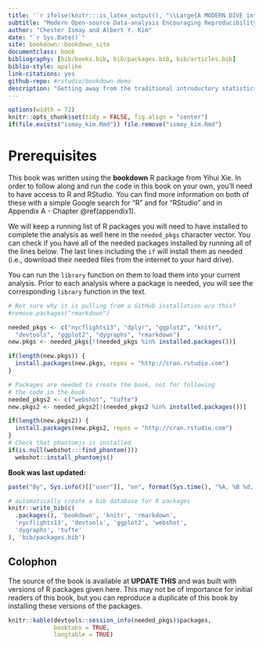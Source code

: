 ```yaml
--- 
title: '`r ifelse(knitr:::is_latex_output(), "\\Large{A MODERN DIVE into Data with R}", "A MODERN DIVE into Data with R")`'
subtitle: "Modern Open-source Data-analysis Encouraging Reproducibility aNd Driven by Intuitive Visualization Efforts" #"Modern Open-source Data-analysis Encouraging Reproducibility and iNtuitive Data-Inspired Visualization Efforts"
author: "Chester Ismay and Albert Y. Kim"
date: "`r Sys.Date()`"
site: bookdown::bookdown_site
documentclass: book
bibliography: [bib/books.bib, bib/packages.bib, bib/articles.bib]
biblio-style: apalike
link-citations: yes
github-repo: #rstudio/bookdown-demo
description: "Getting away from the traditional introductory statistics curriculum, more focused on reproducible research and modern data analysis techniques and tools"
---
```


```r
options(width = 72)
knitr::opts_chunk$set(tidy = FALSE, fig.align = "center")
if(file.exists("ismay_kim.Rmd")) file.remove("ismay_kim.Rmd")
```

# Prerequisites {#prereqs}

This book was written using the **bookdown** R package from Yihui Xie.  In order to follow along and run the code in this book on your own, you'll need to have access to R and RStudio.  You can find more information on both of these with a simple Google search for "R" and for "RStudio" and in Appendix A - Chapter \@ref(appendix1).

We will keep a running list of R packages you will need to have installed to complete the analysis as well here in the `needed_pkgs` character vector.  You can check if you have all of the needed packages installed by running all of the lines below.  The last lines including the `if` will install them as needed (i.e., download their needed files from the internet to your hard drive).

You can run the `library` function on them to load them into your current analysis.  Prior to each analysis where a package is needed, you will see the corresponding `library` function in the text.

```r
# Not sure why it is pulling from a GitHub installation w/o this?
#remove.packages("rmarkdown")
```


```r
needed_pkgs <- c("nycflights13", "dplyr", "ggplot2", "knitr", 
  "devtools", "ggplot2", "dygraphs", "rmarkdown")
new.pkgs <- needed_pkgs[!(needed_pkgs %in% installed.packages())]

if(length(new.pkgs)) {
  install.packages(new.pkgs, repos = "http://cran.rstudio.com")
}
```

```r
# Packages are needed to create the book, not for following
# the code in the book
needed_pkgs2 <- c("webshot", "tufte")
new.pkgs2 <- needed_pkgs2[!(needed_pkgs2 %in% installed.packages())]

if(length(new.pkgs2)) {
  install.packages(new.pkgs2, repos = "http://cran.rstudio.com")
}
# Check that phantomjs is installed
if(is.null(webshot:::find_phantom()))
  webshot::install_phantomjs()
```

**Book was last updated:**

```r
paste("By", Sys.info()[["user"]], "on", format(Sys.time(), "%A, %B %d, %Y %X %Z"))
```

```r
# automatically create a bib database for R packages
knitr::write_bib(c(
  .packages(), 'bookdown', 'knitr', 'rmarkdown', 
  'nycflights13', 'devtools', 'ggplot2', 'webshot', 
  'dygraphs', 'tufte'
), 'bib/packages.bib')
```

## Colophon

The source of the book is available at **UPDATE THIS** and was built with versions of R packages given here.  This may not be of importance for initial readers of this book, but you can reproduce a duplicate of this book by installing these versions of the packages.

```r
knitr::kable(devtools::session_info(needed_pkgs)$packages, 
             booktabs = TRUE,
             longtable = TRUE)
```